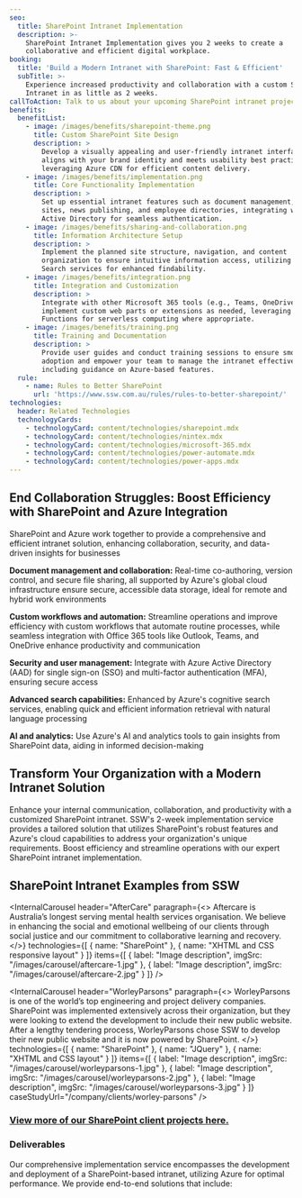 ```yaml
---
seo:
  title: SharePoint Intranet Implementation
  description: >-
    SharePoint Intranet Implementation gives you 2 weeks to create a
    collaborative and efficient digital workplace.
booking:
  title: 'Build a Modern Intranet with SharePoint: Fast & Efficient'
  subTitle: >-
    Experience increased productivity and collaboration with a custom SharePoint
    Intranet in as little as 2 weeks.
callToAction: Talk to us about your upcoming SharePoint intranet project.
benefits:
  benefitList:
    - image: /images/benefits/sharepoint-theme.png
      title: Custom SharePoint Site Design
      description: >
        Develop a visually appealing and user-friendly intranet interface that
        aligns with your brand identity and meets usability best practices,
        leveraging Azure CDN for efficient content delivery.
    - image: /images/benefits/implementation.png
      title: Core Functionality Implementation
      description: >
        Set up essential intranet features such as document management, team
        sites, news publishing, and employee directories, integrating with Azure
        Active Directory for seamless authentication.
    - image: /images/benefits/sharing-and-collaboration.png
      title: Information Architecture Setup
      description: >
        Implement the planned site structure, navigation, and content
        organization to ensure intuitive information access, utilizing Azure
        Search services for enhanced findability.
    - image: /images/benefits/integration.png
      title: Integration and Customization
      description: >
        Integrate with other Microsoft 365 tools (e.g., Teams, OneDrive) and
        implement custom web parts or extensions as needed, leveraging Azure
        Functions for serverless computing where appropriate.
    - image: /images/benefits/training.png
      title: Training and Documentation
      description: >
        Provide user guides and conduct training sessions to ensure smooth
        adoption and empower your team to manage the intranet effectively,
        including guidance on Azure-based features.
  rule:
    - name: Rules to Better SharePoint
      url: 'https://www.ssw.com.au/rules/rules-to-better-sharepoint/'
technologies:
  header: Related Technologies
  technologyCards:
    - technologyCard: content/technologies/sharepoint.mdx
    - technologyCard: content/technologies/nintex.mdx
    - technologyCard: content/technologies/microsoft-365.mdx
    - technologyCard: content/technologies/power-automate.mdx
    - technologyCard: content/technologies/power-apps.mdx
---
```


## End Collaboration Struggles: Boost Efficiency with SharePoint and Azure Integration

SharePoint and Azure work together to provide a comprehensive and efficient intranet solution, enhancing collaboration, security, and data-driven insights for businesses

**Document management and collaboration:** Real-time co-authoring, version control, and secure file sharing, all supported by Azure's global cloud infrastructure ensure secure, accessible data storage, ideal for remote and hybrid work environments

**Custom workflows and automation:** Streamline operations and improve efficiency with custom workflows that automate routine processes, while seamless integration with Office 365 tools like Outlook, Teams, and OneDrive enhance productivity and communication

**Security and user management:** Integrate with Azure Active Directory (AAD) for single sign-on (SSO) and multi-factor authentication (MFA), ensuring secure access​

**Advanced search capabilities:** Enhanced by Azure's cognitive search services, enabling quick and efficient information retrieval with natural language processing​

**AI and analytics:** Use Azure's AI and analytics tools to gain insights from SharePoint data, aiding in informed decision-making

## Transform Your Organization with a Modern Intranet Solution

Enhance your internal communication, collaboration, and productivity with a customized SharePoint intranet. SSW's 2-week implementation service provides a tailored solution that utilizes SharePoint's robust features and Azure's cloud capabilities to address your organization's unique requirements. Boost efficiency and streamline operations with our expert SharePoint intranet implementation.

## SharePoint Intranet Examples from SSW

<InternalCarousel
  header="AfterCare"
  paragraph={<>
    Aftercare is Australia’s longest serving mental health services organisation. We believe in enhancing the social and emotional wellbeing of our clients through social justice and our commitment to collaborative learning and recovery.
  </>}
  technologies={[
    { name: "SharePoint" },
    { name: "XHTML and CSS responsive layout" }
  ]}
  items={[
    { label: "Image description", imgSrc: "/images/carousel/aftercare-1.jpg" },
    { label: "Image description", imgSrc: "/images/carousel/aftercare-2.jpg" }
  ]}
/>

<InternalCarousel
  header="WorleyParsons"
  paragraph={<>
    WorleyParsons is one of the world’s top engineering and project delivery companies. SharePoint was implemented extensively across their organization, but they were looking to extend the development to include their new public website. After a lengthy tendering process, WorleyParsons chose SSW to develop their new public website and it is now powered by SharePoint.
  </>}
  technologies={[
    { name: "SharePoint" },
    { name: "JQuery" },
    { name: "XHTML and CSS layout" }
  ]}
  items={[
    {
      label: "Image description",
      imgSrc: "/images/carousel/worleyparsons-1.jpg"
    },
    {
      label: "Image description",
      imgSrc: "/images/carousel/worleyparsons-2.jpg"
    },
    { label: "Image description", imgSrc: "/images/carousel/worleyparsons-3.jpg" }
  ]}
  caseStudyUrl="/company/clients/worley-parsons"
/>

### [View more of our SharePoint client projects here.](/consulting/ui-ux-design "SharePoint Site Examples")

### Deliverables

Our comprehensive implementation service encompasses the development and deployment of a SharePoint-based intranet, utilizing Azure for optimal performance. We provide end-to-end solutions that include:

